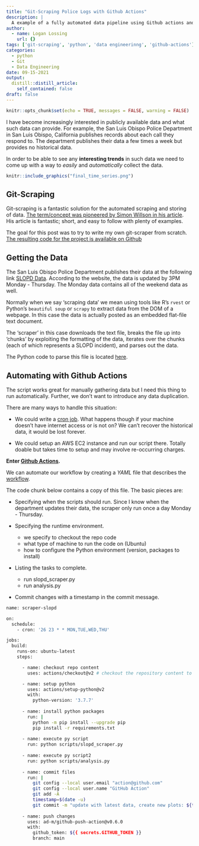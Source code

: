 ```yaml
---
title: "Git-Scraping Police Logs with Github Actions"
description: |
  A example of a fully automated data pipeline using Github actions and Python to build an interesting data set over time.
author:
  - name: Logan Lossing
    url: {}
tags: ['git-scraping', 'python', 'data engineerinng', 'github-actions']
categories:
  - python
  - Git
  - Data Engineering
date: 09-15-2021
output:
  distill::distill_article:
    self_contained: false
draft: false
---
```



```r
knitr::opts_chunk$set(echo = TRUE, messages = FALSE, warning = FALSE)
```


I have become increasingly interested in publicly available data and what such data can provide. 
For example, the San Luis Obispo Police Department in San Luis Obispo, California publishes records about each call they respond to. 
The department publishes their data a few times a week but provides no 
historical data. 

In order to be able to see any 
**interesting trends**
in such data we need to come up with a way to *easily* and
*automatically* collect the data.

```r
knitr::include_graphics("final_time_series.png")
```


## Git-Scraping

Git-scraping is a fantastic solution for the automated scraping and storing
of data. [The term/concept was pioneered by Simon Willson in his article ](https://simonwillison.net/2020/Oct/9/git-scraping/). His article is fantastic; short, and easy to follow with plenty of examples.

The goal for this post was to try to write my own git-scraper from scratch. 
[The resulting code for the project is available on Github](https://github.com/nagol/SLOPD_data)

## Getting the Data

The San Luis Obispo Police Department publishes their data at the following link
[SLOPD Data](https://www.slocity.org/government/department-directory/police-department/police-log). According to the website, the data is updated by 3PM Monday - Thursday. The Monday data contains all of the weekend data as well.

Normally when we say 'scraping data' we mean using tools like R's `rvest` or
Python's `beautiful soup` or `scrapy` to extract data from the DOM of a webpage. 
In this case the data is actually posted as an embedded flat-file text document.

The 'scraper' in this case downloads the text file, breaks the file up into
'chunks' by exploiting the formatting of the data, iterates over the chunks
(each of which represents a SLOPD incident), and parses out the data.

The Python code to parse this file is located [here](https://github.com/nagol/SLOPD_data/blob/main/scripts/slopd_scraper.py).

## Automating with Github Actions

The script works great for manually gathering data but I need this thing to run
automatically. Further, we don't want to introduce any data duplication.

There are many ways to handle this situation: 

+ We could write a [cron job](https://en.wikipedia.org/wiki/Cron). What happens
though if your machine doesn't have internet access or is not on? We can't recover
the historical data, it would be lost forever.

+ We could setup an AWS EC2 instance and run our script there. Totally doable
but takes time to setup and may involve re-occurring charges.

**Enter [Github Actions](https://docs.github.com/en/actions).**

We can automate
our workflow by creating a *YAML* file that describes the
[workflow](https://github.com/nagol/SLOPD_data/blob/main/.github/workflows/main.yml).

The code chunk below contains a copy of this file. The basic pieces are:

+ Specifying when the scripts should run. Since I know when the department
updates their data, the scraper only run once a day Monday - Thursday.

+ Specifying the runtime environment. 
  + we specify to checkout the repo code
  + what type of machine to run the code on (Ubuntu)
  + how to configure the Python environment (version, packages to install)
  
+ Listing the tasks to complete.
  + run slopd_scraper.py
  + run analysis.py
  
+ Commit changes with a timestamp in the commit message.


```bash

name: scraper-slopd

on:
  schedule:
    - cron: '26 23 * * MON,TUE,WED,THU'

jobs:
  build:
    runs-on: ubuntu-latest
    steps:

      - name: checkout repo content
        uses: actions/checkout@v2 # checkout the repository content to github runner

      - name: setup python
        uses: actions/setup-python@v2
        with:
          python-version: '3.7.7'
          
      - name: install python packages
        run: |
          python -m pip install --upgrade pip
          pip install -r requirements.txt
          
      - name: execute py script
        run: python scripts/slopd_scraper.py
        
      - name: execute py script2
        run: python scripts/analysis.py
          
      - name: commit files
        run: |
          git config --local user.email "action@github.com"
          git config --local user.name "GitHub Action"
          git add -A
          timestamp=$(date -u)
          git commit -m "update with latest data, create new plots: ${timestamp}" || exit 0
          
      - name: push changes
        uses: ad-m/github-push-action@v0.6.0
        with:
          github_token: ${{ secrets.GITHUB_TOKEN }}
          branch: main

```




